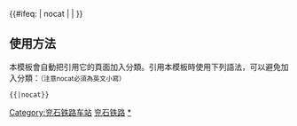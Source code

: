 {{鐵道路線|
| 模板名稱 = 兖石铁路
| 名稱 = [[兖石铁路]]
| 代表色 = #0033c9
| Logo = [[File:China Railways.svg|17px]]
| 背景顏色 = #FFFFFF
| 車站列表 = [[兖州站|兖州]] - [[程家庄站|程家庄]] - ''[[白马厂线路所]]'' - [[凫村站|凫村]] - [[阮家村站|阮家村]] - [[曲阜站|曲阜]] - [[南陶洛站|南陶洛]] - <s>[[金庄站|金庄]]</s> - [[泗水站|泗水]] - [[鲁舒站|鲁舒]] - <s>[[苗馆站|苗馆]]</s> - [[泉林站|泉林]] - <s>[[历山站|历山]]</s> - [[平邑站|平邑]] - [[温水站 (山东省)|温水]] - <s>[[和气庄站|和气庄]]</s> - [[地方站|地方]] - <s>[[员外庄站|员外庄]]</s> - [[费县站|费县]] – <s>[[南季家疃站|南季家疃]]</s> - [[太来庄站|太来庄]] - [[朱保站|朱保]] - [[红埠寺站|红埠寺]] - [[临沂站|临沂]] - [[沭埠岭站|沭埠岭]] – <s>[[相公站|相公]]</s> - [[郑旺站|郑旺]] – <s>[[石沟站|石沟]]</s> - [[莒南站|莒南]] – <s>[[相坻站|相坻]]</s> – <s>[[坊前站|坊前]]</s> - [[坪上站|坪上]] - [[铁牛庙站|铁牛庙]] - <s>[[茅墩站|茅墩]]</s> - <s>[[南北山站|南北山]]</s> - [[巨峰站|巨峰]] - <s>[[高兴乡站|高兴乡]]</s> - [[日照西站|日照西]] - <s>[[日照西站 (张郭村)|日照西]]</s> - [[日照站|日照]]
| 註釋 =<s>删除线</s>表示已关闭的车站。
}}
<includeonly>{{#ifeq: {{{1}}} | nocat | <!--空--> | [[Category:兖石铁路车站]] }}</includeonly><noinclude>

==使用方法==
本模板會自動把引用它的頁面加入分類。引用本模板時使用下列語法，可以避免加入分類：<small>（注意nocat必須為英文小寫）</small>
 <nowiki>{{</nowiki>{{PAGENAME}}<nowiki>|nocat}}</nowiki>
[[Category:中國鐵路路線模板|兖石铁路]]
[[Category:兖石铁路车站|*]]
</noinclude>